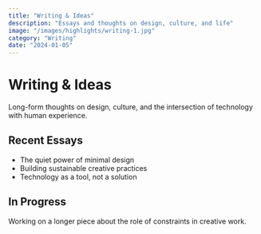 ```yaml
---
title: "Writing & Ideas"
description: "Essays and thoughts on design, culture, and life"
image: "/images/highlights/writing-1.jpg"
category: "Writing"
date: "2024-01-05"
---
```


# Writing & Ideas

Long-form thoughts on design, culture, and the intersection of technology with human experience.

## Recent Essays

- The quiet power of minimal design
- Building sustainable creative practices
- Technology as a tool, not a solution

## In Progress

Working on a longer piece about the role of constraints in creative work.
